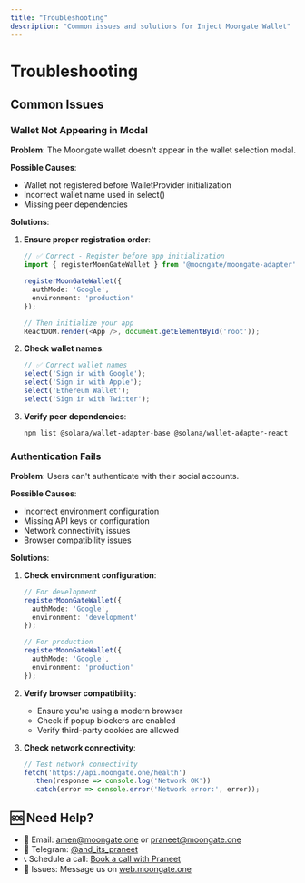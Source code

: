 ```yaml
---
title: "Troubleshooting"
description: "Common issues and solutions for Inject Moongate Wallet"
---
```


# Troubleshooting

## Common Issues

### Wallet Not Appearing in Modal

**Problem**: The Moongate wallet doesn't appear in the wallet selection modal.

**Possible Causes**:
- Wallet not registered before WalletProvider initialization
- Incorrect wallet name used in select()
- Missing peer dependencies

**Solutions**:

1. **Ensure proper registration order**:
   ```typescript
   // ✅ Correct - Register before app initialization
   import { registerMoonGateWallet } from '@moongate/moongate-adapter';
   
   registerMoonGateWallet({
     authMode: 'Google',
     environment: 'production'
   });
   
   // Then initialize your app
   ReactDOM.render(<App />, document.getElementById('root'));
   ```

2. **Check wallet names**:
   ```typescript
   // ✅ Correct wallet names
   select('Sign in with Google');
   select('Sign in with Apple');
   select('Ethereum Wallet');
   select('Sign in with Twitter');
   ```

3. **Verify peer dependencies**:
   ```bash
   npm list @solana/wallet-adapter-base @solana/wallet-adapter-react
   ```

### Authentication Fails

**Problem**: Users can't authenticate with their social accounts.

**Possible Causes**:
- Incorrect environment configuration
- Missing API keys or configuration
- Network connectivity issues
- Browser compatibility issues

**Solutions**:

1. **Check environment configuration**:
   ```typescript
   // For development
   registerMoonGateWallet({
     authMode: 'Google',
     environment: 'development'
   });
   
   // For production
   registerMoonGateWallet({
     authMode: 'Google',
     environment: 'production'
   });
   ```

2. **Verify browser compatibility**:
   - Ensure you're using a modern browser
   - Check if popup blockers are enabled
   - Verify third-party cookies are allowed

3. **Check network connectivity**:
   ```typescript
   // Test network connectivity
   fetch('https://api.moongate.one/health')
     .then(response => console.log('Network OK'))
     .catch(error => console.error('Network error:', error));
   ```

## 🆘 Need Help?

- 📧 Email: amen@moongate.one or praneet@moongate.one
- 💬 Telegram: [@and_its_praneet](https://t.me/and_its_praneet)
- 📞 Schedule a call: [Book a call with Praneet](https://calendly.com/moongate-founders/30min)
- 🐛 Issues: Message us on [web.moongate.one](https://web.moongate.one)
